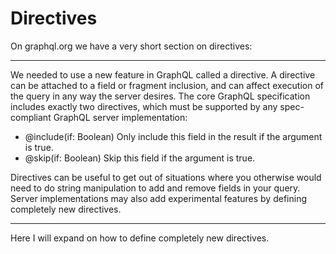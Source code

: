 # Directives

On graphql.org we have a very short section on directives:

______
We needed to use a new feature in GraphQL called a directive. A directive can be attached to a field or fragment inclusion, and can affect execution of the query in any way the server desires. The core GraphQL specification includes exactly two directives, which must be supported by any spec-compliant GraphQL server implementation:

- @include(if: Boolean) Only include this field in the result if the argument is true.
- @skip(if: Boolean) Skip this field if the argument is true.

Directives can be useful to get out of situations where you otherwise would need to do string manipulation to add and remove fields in your query. Server implementations may also add experimental features by defining completely new directives.
______

Here I will expand on how to define completely new directives.
